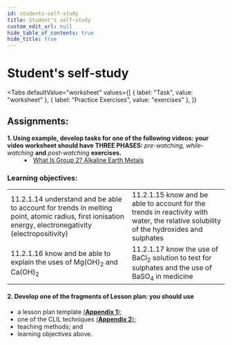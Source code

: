 ```yaml
---
id: students-self-study
title: Student's self-study
custom_edit_url: null
hide_table_of_contents: true
hide_title: true
---
```



<Theme theAlkalineEarthElements />

# Student's self-study

<Tabs
  defaultValue="worksheet"
  values={[
    { label: "Task", value: "worksheet" },
    { label: "Practice Exercises", value: "exercises" },
  ]}
>

<TabItem value="worksheet">

## Assignments:

<dl>
  <dt>
    <strong>
      1. Using example, develop tasks for one of the following videos: your
      video worksheet should have THREE PHASES:
    </strong>
    <em> pre-watching, while-watching</em> <strong>and</strong> <em>
      post-watching
    </em> <strong>exercises.</strong>
  </dt>
  <dd>
    <li>
      <a href='https://www.youtube.com/watch?v=ykZYZdl8FeI'>
        What Is Group 2? Alkaline Earth Metals
      </a>
    </li>
  </dd>
</dl>

### Learning objectives:

<table>
  <tr>
    <td>
      11.2.1.14 understand and be able to account for trends in melting point, atomic radius, first ionisation energy, electronegativity (electropositivity)
    </td>
    <td>
      11.2.1.15 know and be able to account for the trends in reactivity with water, the relative solubility of the hydroxides and sulphates
    </td>
  </tr>
  <tr>
    <td>
      11.2.1.16 know and be able to explain the uses of Mg(OH)<sub>2</sub> and Ca(OH)<sub>2</sub>
    </td>
    <td>
      11.2.1.17 know the use of BaCl<sub>2</sub> solution to test for sulphates and the use of BaSO<sub>4</sub> in medicine
    </td>
  </tr>
</table>

#### 2. Develop one of the fragments of Lesson plan: you should use

- a lesson plan template [(**Appendix 1**)](../appendix/1);
- one of the CLIL techniques [(**Appendix 2**)](../appendix/2);
- teaching methods; and
- learning objectives above.


</TabItem>

<TabItem value="exercises">
  <Frame src="https://learningapps.org/watch?v=pto9tfkxn21" height="480px" />
</TabItem>

</Tabs>

